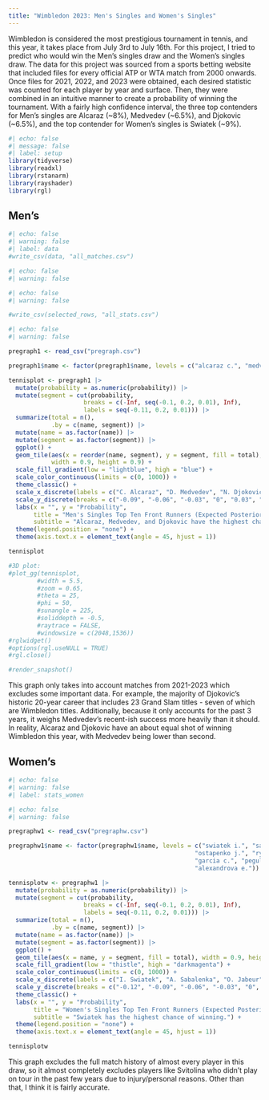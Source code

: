 ```yaml
---
title: "Wimbledon 2023: Men's Singles and Women's Singles"
---
```

Wimbledon is considered the most prestigious tournament in tennis, and this year, it takes place from July 3rd to July 16th. For this project, I tried to predict who would win the Men's singles draw and the Women's singles draw. The data for this project was sourced from a sports betting website that included files for every official ATP or WTA match from 2000 onwards. Once files for 2021, 2022, and 2023 were obtained, each desired statistic was counted for each player by year and surface. Then, they were combined in an intuitive manner to create a probability of winning the tournament. With a fairly high confidence interval, the three top contenders for Men's singles are Alcaraz (~8%), Medvedev (~6.5%), and Djokovic (~6.5%), and the top contender for Women's singles is Swiatek (~9%).
```r
#| echo: false
#| message: false
#| label: setup
library(tidyverse)
library(readxl)
library(rstanarm)
library(rayshader)
library(rgl)
```

## Men's

```r
#| echo: false
#| warning: false
#| label: data
#write_csv(data, "all_matches.csv")
```

```r
#| echo: false
#| warning: false

```

```r
#| echo: false
#| warning: false

#write_csv(selected_rows, "all_stats.csv")
```

```r
#| echo: false
#| warning: false

pregraph1 <- read_csv("pregraph.csv")

pregraph1$name <- factor(pregraph1$name, levels = c("alcaraz c.", "medvedev d.", "djokovic n.", "sinner j.", "rublev a.", "norrie c.", "tsitsipas s.", "fritz t.", "ruud c.", "zverev a.")) 

tennisplot <- pregraph1 |> 
  mutate(probability = as.numeric(probability)) |>
  mutate(segment = cut(probability,
                     breaks = c(-Inf, seq(-0.1, 0.2, 0.01), Inf),
                     labels = seq(-0.11, 0.2, 0.01))) |>
  summarize(total = n(), 
            .by = c(name, segment)) |> 
  mutate(name = as.factor(name)) |> 
  mutate(segment = as.factor(segment)) |> 
  ggplot() +
  geom_tile(aes(x = reorder(name, segment), y = segment, fill = total), 
            width = 0.9, height = 0.9) +
  scale_fill_gradient(low = "lightblue", high = "blue") +
  scale_color_continuous(limits = c(0, 1000)) +
  theme_classic() +
  scale_x_discrete(labels = c("C. Alcaraz", "D. Medvedev", "N. Djokovic", "J. Sinner", "A. Rublev", "C. Norrie", "S. Tsitsipas", "T. Fritz", "C. Ruud", "A. Zverev")) +
  scale_y_discrete(breaks = c("-0.09", "-0.06", "-0.03", "0", "0.03", "0.06", "0.09", "0.12", "0.15", "0.18")) +
  labs(x = "", y = "Probability",
       title = "Men's Singles Top Ten Front Runners (Expected Posterior Distribution)",
       subtitle = "Alcaraz, Medvedev, and Djokovic have the highest chances of winning.") +
  theme(legend.position = "none") + 
  theme(axis.text.x = element_text(angle = 45, hjust = 1))

tennisplot

#3D plot:
#plot_gg(tennisplot,
        #width = 5.5,
        #zoom = 0.65,
        #theta = 25,
        #phi = 50,
        #sunangle = 225,
        #soliddepth = -0.5,
        #raytrace = FALSE,
        #windowsize = c(2048,1536))
#rglwidget()
#options(rgl.useNULL = TRUE)
#rgl.close()

#render_snapshot()
```

This graph only takes into account matches from 2021-2023 which excludes some important data. For example, the majority of Djokovic's historic 20-year career that includes 23 Grand Slam titles - seven of which are Wimbledon titles. Additionally, because it only accounts for the past 3 years, it weighs Medvedev's recent-ish success more heavily than it should. In reality, Alcaraz and Djokovic have an about equal shot of winning Wimbledon this year, with Medvedev being lower than second. 

## Women's

```r
#| echo: false
#| warning: false
#| label: stats_women

```

```r
#| echo: false
#| warning: false

pregraphw1 <- read_csv("pregraphw.csv")

pregraphw1$name <- factor(pregraphw1$name, levels = c("swiatek i.", "sabalenka a.", "jabeur o.", 
                                                    "ostapenko j.", "rybakina e.", "kvitova p.", 
                                                    "garcia c.", "pegula j.", "bencic b.", 
                                                    "alexandrova e."))

tennisplotw <- pregraphw1 |> 
  mutate(probability = as.numeric(probability)) |>
  mutate(segment = cut(probability,
                     breaks = c(-Inf, seq(-0.1, 0.2, 0.01), Inf),
                     labels = seq(-0.11, 0.2, 0.01))) |>
  summarize(total = n(), 
            .by = c(name, segment)) |> 
  mutate(name = as.factor(name)) |> 
  mutate(segment = as.factor(segment)) |> 
  ggplot() +
  geom_tile(aes(x = name, y = segment, fill = total), width = 0.9, height = 0.9) +
  scale_fill_gradient(low = "thistle", high = "darkmagenta") +
  scale_color_continuous(limits = c(0, 1000)) +
  scale_x_discrete(labels = c("I. Swiatek", "A. Sabalenka", "O. Jabeur", "J. Ostapenko", "E. Rybakina", "P. Kvitova", "C. Garcia", "J. Pegula", "B. Bencic", "E. Alexandrova")) +
  scale_y_discrete(breaks = c("-0.12", "-0.09", "-0.06", "-0.03", "0", "0.03", "0.06", "0.09", "0.12", "0.15", "0.18", "0.21")) +
  theme_classic() +
  labs(x = "", y = "Probability",
       title = "Women's Singles Top Ten Front Runners (Expected Posterior Distribution)",
       subtitle = "Swiatek has the highest chance of winning.") +
  theme(legend.position = "none") + 
  theme(axis.text.x = element_text(angle = 45, hjust = 1))

tennisplotw
```

This graph excludes the full match history of almost every player in this draw, so it almost completely excludes players like Svitolina who didn't play on tour in the past few years due to injury/personal reasons. Other than that, I think it is fairly accurate.